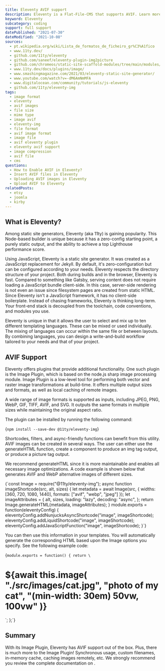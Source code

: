 ```yaml
---
title: Eleventy AVIF support
description: Eleventy is a Flat-File-CMS that supports AVIF. Learn more here.
keyword: Eleventy
subcategory: coding
support: full support
datePublished: "2021-07-30"
dateModified: "2021-10-08"
sources:
  - pt.wikipedia.org/wiki/Lista_de_formatos_de_ficheiro_gr%C3%A1fico
  - www.11ty.dev/
  - github.com/11ty/eleventy
  - github.com/saneef/eleventy-plugin-img2picture
  - github.com/chromeos/static-site-scaffold-modules/tree/main/modules/eleventy-plugin-local-respimg
  - www.11ty.dev/docs/plugins/image/
  - www.smashingmagazine.com/2021/03/eleventy-static-site-generator/
  - www.youtube.com/watch?v=-dM6AmNmMFA
  - www.digitalocean.com/community/tutorials/js-eleventy
  - github.com/11ty/eleventy-img
tags:
  - image format
  - eleventy
  - avif images
  - file size
  - mime type
  - image avif
  - eleventy-img
  - file format
  - avif image format
  - image file
  - avif eleventy plugin
  - eleventy avif support
  - image compression
  - avif file
  - cms
questions:
  - How to Enable AVIF in Eleventy?
  - Insert AVIF files in Eleventy
  - Uploading AVIF images in Eleventy
  - Upload AVIF to Eleventy
relatedPosts:
  - etsy
  - joomla
  - kirby
---
```


## What is Eleventy?

Among static site generators, Eleventy (aka 11ty) is gaining popularity. This Node-based builder is unique because it has a zero-config starting point, a purely static output, and the ability to achieve a top Lighthouse performance score.

Using JavaScript, Eleventy is a static site generator. It was created as a JavaScript replacement for Jekyll. By default, it's zero-configuration but can be configured according to your needs. Eleventy respects the directory structure of your project. Both during builds and in the browser, Eleventy is fast. Compared to something like Gatsby, serving content does not require loading a JavaScript bundle client-side. In this case, server-side rendering is not even an issue since filesystem pages are created from static HTML. Since Eleventy isn't a JavaScript framework, it has no client-side boilerplate. Instead of chasing frameworks, Eleventy is thinking long-term. Your front-end stack is decoupled from the toolchain, code conventions, and modules you use.

Eleventy is unique in that it allows the user to select and mix up to ten different templating languages. These can be mixed or used individually. The mixing of languages can occur within the same file or between layouts. By combining languages, you can design a write-and-build workflow tailored to your needs and that of your project.

## AVIF Support

Eleventy offers plugins that provide additional functionality. One such plugin is the Image Plugin, which is based on the node.js sharp image processing module. Image Plugin is a low-level tool for performing both vector and raster image transformations at build-time. It offers multiple output sizes and formats, as well as local caching of remote images.

A wide range of image formats is supported as inputs, including JPEG, PNG, WebP, GIF, TIFF, AVIF, and SVG. It outputs the same formats in multiple sizes while maintaining the original aspect ratio.

The plugin can be installed by running the following command:

<Syntax language="javascript">{`npm install --save-dev @11ty/eleventy-img`}</Syntax>

Shortcodes, filters, and async-friendly functions can benefit from this utility. AVIF images can be created in several ways. The user can either use the generateHTML function, create a component to produce an img tag output, or produce a picture tag output.

We recommend generateHTML since it is more maintainable and enables all necessary image optimizations. A code example is shown below that generates AVIF and WebP alternative images of different sizes.

<Syntax language="javascript">
  {`const Image = require("@11ty/eleventy-img");
async function imageShortcode(src, alt, sizes) {
let metadata = await Image(src, {
widths: [360, 720, 1080, 1440],
formats: ["avif", "webp", "jpeg"]
});
let imageAttributes = {
alt, sizes, loading: "lazy", decoding: "async",
};
return Image.generateHTML(metadata, imageAttributes);
}
module.exports = function(eleventyConfig) {
eleventyConfig.addNunjucksAsyncShortcode("image", imageShortcode);
eleventyConfig.addLiquidShortcode("image", imageShortcode);
eleventyConfig.addJavaScriptFunction("image", imageShortcode);
}`}
</Syntax>

You can then use this information in your templates. You will automatically generate the corresponding HTML based upon the Image options you specify. See the following example code:

<Syntax language="javascript">{`module.exports = function() {
 return \`<h1>\${await this.image(
  "./src/images/cat.jpg",
  "photo of my cat",
  "(min-width: 30em) 50vw, 100vw"
 )}</h1>\`;
};`}</Syntax>

## Summary

With its Image Plugin, Eleventy has AVIF support out of the box. Plus, there is much more to the Image Plugin! Synchronous usage, custom filenames, in-memory cache, caching images remotely, etc. We strongly recommend you review the complete documentation on <Link href="www.11ty.dev/docs/plugins/image/" text="11ty.dev"/>.
